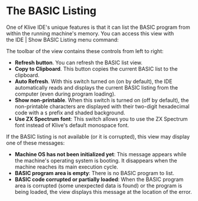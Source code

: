 
# The BASIC Listing

One of Klive IDE's unique features is that it can list the BASIC program from within the running machine's memory. You can access this view with the IDE | Show BASIC Listing menu command:

<ClickableImage src="/images/working-with-ide/basic-list.png" width="640" />

The toolbar of the view contains these controls from left to right:
- **Refresh button**. You can refresh the BASIC list view.
- **Copy to Clipboard**. This button copies the current BASIC list to the clipboard.
- **Auto Refresh**. With this switch turned on (on by default), the IDE automatically reads and displays the current BASIC listing from the computer (even during program loading).
- **Show non-printable**. When this switch is turned on (off by default), the non-printable characters are displayed with their two-digit hexadecimal code with a `$` prefix and shaded background.
- **Use ZX Spectrum font**: This switch allows you to use the ZX Spectrum font instead of Klive's default monospace font.

If the BASIC listing is not available (or it is corrupted), this view may display one of these messages:
- **Machine OS has not been initialized yet**: This message appears while the machine's operating system is booting. It disappears when the machine reaches its main execution cycle.
- **BASIC program area is empty**: There is no BASIC program to list.
- **BASIC code corrupted or partially loaded**: When the BASIC program area is corrupted (some unexpected data is found) or the program is being loaded, the view displays this message at the location of the error.
